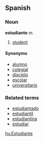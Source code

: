 ==Spanish==
===Noun===
'''estudiante''' ''m.''

# [[student]]

====Synonyms====
*[[alumno]]
*[[colegial]]
*[[discíplo]]
*[[escolar]]
*[[universitario]]

===Related terms===
*[[estudiantado]]
*[[estudiantil]]
*[[estudiantina]]
*[[estudiar]]

[[hu:Estudiante]]